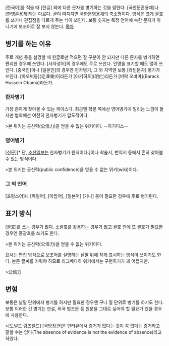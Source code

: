 [한국어]를 적을 때 [한글] 외에 다른 문자를 병기하는 것을 말한다. [국한문혼용체]나 [한영혼용체]와는 다르다. 굳이 따지자면 [[국한문병용체]]의 축소형이다. 방식은 크게 괄호를 쓰거나 편집점을 다르게 주는 식이 쓰인다. 보통 숫자는 특정 언어에 속한 문자가 아니기에 보조어로 잘 보지 않는다.
[[목차]]
== 병기를 하는 이유 ==
주로 개념 등을 설명할 때 한글로만 적으면 잘 구분이 안 되지만 다른 문자를 병기하면 편리한 경우에 쓰인다. [사자성어]의 경우에도 주로 쓰인다. 인명을 표기할 때도 많이 쓰인다. [중국인]이나 [일본인]의 경우엔 한자병기, 그 외 지역엔 보통 [라틴문자] 병기가 쓰인다. [마오쩌둥](毛澤東)이라든가 [아키히토](明仁)라든가 [버락 오바마](Barack Hussein Obama)라든가.
=== 한자병기 ===
가장 흔하게 찾아볼 수 있는 케이스다. 최근엔 학문 쪽에선 영어병기에 밀리는 느낌이 들지만 법학에선 여전히 한자병기가 압도적이다.

>본 위키는 공신력(公信力)을 얻을 수 없는 위키이다. --자기디스--

=== 영어병기 ===
[신문][* 단, [[조선일보]]는 한자병기가 원칙이다.]이나 학술서, 번역서 등에서 흔히 찾아볼 수 있는 방식이다.

>본 위키는 공신력(public confidence)을 얻을 수 없는 위키(wiki)이다.
=== 그 외 언어 ===
[프랑스어]나 [독일어], [아랍어], [일본어] [가나] 등이 필요한 경우에 주로 병기된다.
== 표기 방식 ==
[괄호]를 쓰는 경우가 많다. 소괄호를 활용하는 경우가 많고 괄호 안에 또 괄호가 필요한 경우엔 중괄호를 쓰기도 한다.

>본 위키는 공신력(公信力)을 얻을 수 없는 위키이다.

요새는 편집 방식으로 보조어를 설명하는 낱말 뒤에 작게 표시하는 방식이 쓰이기도 한다. 본문 글씨를 키워야 하므로 리그베다하 위키에서는 구현하기가 꽤 어렵지만.

>{{{+2 본 위키는 공신력}}}公信力{{{+2 을 얻을 수 없는 위키이다.}}}
== 변형 ==
보통은 낱말 단위에서 병기를 하지만 필요한 경우엔 구나 절 단위로 병기를 하기도 한다. 보통 이러한 긴 병기는 연설, 외국 법조문 등 원문을 그대로 실어야 할 필요가 있을 경우에 사용한다.

>[도널드 럼즈펠드] [국방장관]은 인터뷰에서 증거가 없다는 것이 꼭 없다는 증거라고 말할 수는 없다(The absence of evidence is not the evidence of absence)라고 하였다.
